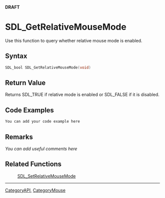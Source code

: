 <span color="red">'''DRAFT'''</span>

= SDL_GetRelativeMouseMode =
Use this function to query whether relative mouse mode is enabled.


== Syntax ==
<syntaxhighlight lang='c++'>
SDL_bool SDL_GetRelativeMouseMode(void)
</syntaxhighlight>

== Return Value ==
Returns SDL_TRUE if relative mode is enabled or SDL_FALSE if it is disabled.
<!-- <span style="color: green;">Is this right? What does it do if relative mode is not supported?</span> -->

== Code Examples ==
<syntaxhighlight lang='c++'>
You can add your code example here
</syntaxhighlight>

== Remarks ==
''You can add useful comments here''

== Related Functions ==
:[[SDL_SetRelativeMouseMode]]

----
[[CategoryAPI]], [[CategoryMouse]]
